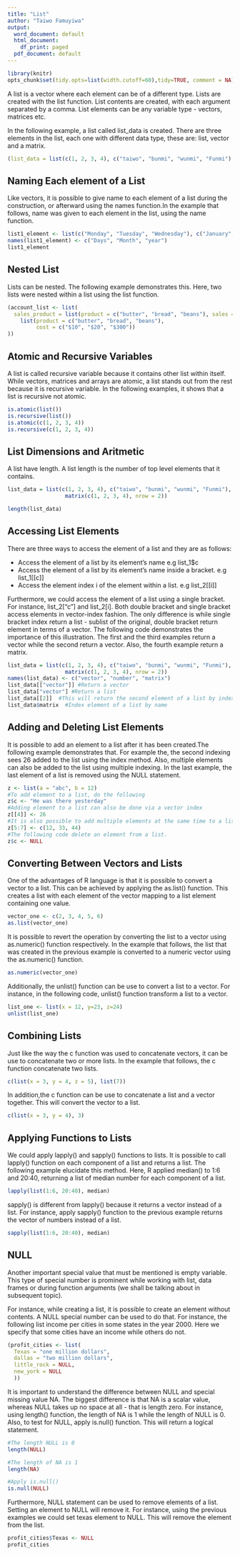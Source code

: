 ```yaml
---
title: "List"
author: "Taiwo Famuyiwa"
output:
  word_document: default
  html_document:
    df_print: paged
  pdf_document: default
---
```



```r
library(knitr)
opts_chunk$set(tidy.opts=list(width.cutoff=60),tidy=TRUE, comment = NA)
```


\begin{center}
How to create a List in R
\end{center}

A list is a vector where each element can be of a 
different type. Lists are created with the list function. List contents are created, with each argument separated by a comma. List elements can be any variable type - vectors, matrices etc. 

In the following example, a list called list_data is created. There are three elements in the list, each one with different data type, these are: list, vector and a matrix.
```r
(list_data = list(c(1, 2, 3, 4), c("taiwo", "bunmi", "wunmi", "Funmi"), matrix(c(1, 2, 3, 4), nrow = 2)))
```


## Naming Each element of a List
Like vectors, it is possible to give name to each element of a list during the construction, or afterward using the names function.In the example that follows, name was given to each element in the list, using the name function. 
```r
list1_element <- list(c("Monday", "Tuesday", "Wednesday"), c("January", "February", "March"), c(2001, 2002, 2003))
names(list1_element) <- c("Days", "Month", "year")
list1_element
```


\newpage
## Nested List
Lists can be nested. The following example demonstrates this. Here, two lists were nested within a list
using the list function.
```r
(account_list <- list(
  sales_product = list(product = c("butter", "bread", "beans"), sales = c("$20", "$30", "$40")),  cost_produce = 
    list(product = c("butter", "bread", "beans"),
         cost = c("$10", "$20", "$300"))
))
```

## Atomic and Recursive Variables

A  list is called recursive variable because it contains other list within itself. While vectors, matrices and arrays are atomic, a list stands out from the rest because it is recursive variable.
In the following examples, it shows that a list is recursive not atomic. 

```r
is.atomic(list())
is.recursive(list())
is.atomic(c(1, 2, 3, 4))
is.recursive(c(1, 2, 3, 4))
```

## List Dimensions and Aritmetic

A list have length. A list length is the number of 
top level elements that it contains.

```r
list_data = list(c(1, 2, 3, 4), c("taiwo", "bunmi", "wunmi", "Funmi"), 
                  matrix(c(1, 2, 3, 4), nrow = 2))

length(list_data)
```


\newpage
## Accessing List Elements
There are three ways to access the element of a list and they are as follows:

*  Access the element of a list by its element's name e.g list_1$c
*  Access the element of a list by its element's name inside a bracket. e.g list_1[[c]]
*  Access the element index i of the element within a list. e.g list_2[[i]]

Furthermore, we could access the element of a list using a single bracket.
For instance, list_2["c"] and list_2[i]. Both double bracket and single bracket 
access elements in vector-index fashion. The only difference is while single 
bracket index return a list - sublist of the original, double bracket return 
element in terms of a vector. The following code demonstrates the importance 
of this illustration. The first and the third examples return a vector while the
second return a vector. Also, the fourth example return a matrix. 
```r
list_data = list(c(1, 2, 3, 4), c("taiwo", "bunmi", "wunmi", "Funmi"), 
                  matrix(c(1, 2, 3, 4), nrow = 2))
names(list_data) <- c("vector", "number", "matrix")
list_data[["vector"]] #Return a vector 
list_data["vector"] #Return a list
list_data[[2]]  #This will return the second element of a list by indexing using a number 
list_data$matrix  #Index element of a list by name
```


## Adding and Deleting List Elements 

It is possible to add an element to a list after it has been created.The 
following example demonstrates that. For example the, the second indexing sees 26 
added to the list using the index method. Also, multiple elements can also be
added to the list using multiple indexing. In the last example, the last element
of a list is removed using the NULL statement.
```r
z <- list(a = "abc", b = 12)
#To add element to a list, do the following
z$c <- "He was there yesterday"
#Adding element to a list can also be done via a vector index 
z[[4]] <- 26
#It is also possible to add multiple elements at the same time to a list
z[5:7] <- c(12, 33, 44)
#The following code delete an element from a list.
z$c <- NULL
```


\newpage
## Converting Between Vectors and Lists

One of the advantages of R language is that it is possible to convert a vector
to a list. This can be achieved by applying the as.list() function. This creates
a list with each element of the vector mapping to a list element containing one 
value. 
```r
vector_one <- c(2, 3, 4, 5, 6)
as.list(vector_one)
```


It is possible to revert the operation by converting the list to a vector
using as.numeric() function respectively. In the example that follows, the list 
that was created in the previous example is converted to a numeric vector using
the as.numeric() function.
```r
as.numeric(vector_one)
```

Additionally, the unlist() function can be use to convert a list to  a vector.
For instance, in the following code, unlist() function transform a list to a 
vector.
```r
list_one <- list(x = 12, y=23, z=24)
unlist(list_one)
```

## Combining Lists

Just like the way the c function was used to concatenate vectors, it can be use
to concatenate two or more lists. In the example that follows, the c function 
concatenate two lists.
```r
c(list(x = 3, y = 4, z = 5), list(7))
```

In addition,the c function can be use to concatenate a list and a vector 
together. This will convert the vector to a list.
```r
c(list(x = 3, y = 4), 3)
```


## Applying Functions to Lists
We could apply lapply() and sapply() functions to lists. It is possible to call
lapply() function on each component of a list and returns a list.
The following example elucidate this method. Here, R applied median() to 1:6 and
20:40, returning a list of median number for each component of a list.
```r
lapply(list(1:6, 20:40), median)
```

sapply() is different from lapply() because it returns a vector instead of 
a list. For instance, apply sapply() function to the previous example returns 
the vector of numbers instead of a list.
```r
sapply(list(1:6, 20:40), median)
```

## NULL 

Another important special value that must be mentioned is empty variable.
This type of special number is prominent while working with list, data frames or 
during function arguments (we shall be talking about in subsequent topic).

For instance, while creating a list, it is possible to create an element without 
contents. A NULL special number can be used to do that. For instance, the 
following list income per cities in some states in the year 2000. 
Here we specify that some cities have an income while others do not.
```r
(profit_cities <- list(
  Texas = "one million dollars", 
  dallas = "two million dollars", 
  little_rock = NULL, 
  new_york = NULL
  ))
```

\newpage
It is important to understand the difference between NULL and special missing
value NA. The biggest difference is that NA is a scalar value, whereas NULL 
takes up no space at all - that is length zero. For instance, using length() 
function, the length of NA is 1 while the length of NULL is 0. Also, to test
for NULL, apply is.null() function. This will return a logical statement.
```r
#The length NULL is 0
length(NULL)

#The length of NA is 1 
length(NA)

#Apply is.null()
is.null(NULL)
```

Furthermore, NULL statement can be used to remove elements of a list. Setting an
element to NULL will remove it. For instance, using the previous examples
we could set texas element to NULL. This will remove the element from the list.
```r
profit_cities$Texas <- NULL
profit_cities
```

